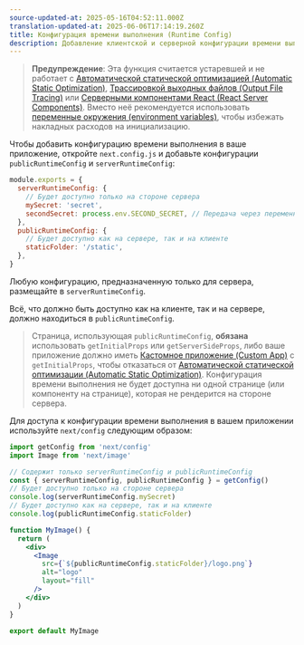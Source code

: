 ```yaml
---
source-updated-at: 2025-05-16T04:52:11.000Z
translation-updated-at: 2025-06-06T17:14:19.260Z
title: Конфигурация времени выполнения (Runtime Config)
description: Добавление клиентской и серверной конфигурации времени выполнения в ваше Next.js приложение.
---
```


> **Предупреждение**: Эта функция считается устаревшей и не работает с [Автоматической статической оптимизацией (Automatic Static Optimization)](/docs/pages/building-your-application/rendering/automatic-static-optimization), [Трассировкой выходных файлов (Output File Tracing)](/docs/pages/api-reference/next-config-js/output#automatically-copying-traced-files) или [Серверными компонентами React (React Server Components)](/docs/app/building-your-application/rendering/server-components). Вместо неё рекомендуется использовать [переменные окружения (environment variables)](/docs/pages/building-your-application/configuring/environment-variables), чтобы избежать накладных расходов на инициализацию.

Чтобы добавить конфигурацию времени выполнения в ваше приложение, откройте `next.config.js` и добавьте конфигурации `publicRuntimeConfig` и `serverRuntimeConfig`:

```js filename="next.config.js"
module.exports = {
  serverRuntimeConfig: {
    // Будет доступно только на стороне сервера
    mySecret: 'secret',
    secondSecret: process.env.SECOND_SECRET, // Передача через переменные окружения
  },
  publicRuntimeConfig: {
    // Будет доступно как на сервере, так и на клиенте
    staticFolder: '/static',
  },
}
```

Любую конфигурацию, предназначенную только для сервера, размещайте в `serverRuntimeConfig`.

Всё, что должно быть доступно как на клиенте, так и на сервере, должно находиться в `publicRuntimeConfig`.

> Страница, использующая `publicRuntimeConfig`, **обязана** использовать `getInitialProps` или `getServerSideProps`, либо ваше приложение должно иметь [Кастомное приложение (Custom App)](/docs/pages/building-your-application/routing/custom-app) с `getInitialProps`, чтобы отказаться от [Автоматической статической оптимизации (Automatic Static Optimization)](/docs/pages/building-your-application/rendering/automatic-static-optimization). Конфигурация времени выполнения не будет доступна ни одной странице (или компоненту на странице), которая не рендерится на стороне сервера.

Для доступа к конфигурации времени выполнения в вашем приложении используйте `next/config` следующим образом:

```jsx
import getConfig from 'next/config'
import Image from 'next/image'

// Содержит только serverRuntimeConfig и publicRuntimeConfig
const { serverRuntimeConfig, publicRuntimeConfig } = getConfig()
// Будет доступно только на стороне сервера
console.log(serverRuntimeConfig.mySecret)
// Будет доступно как на сервере, так и на клиенте
console.log(publicRuntimeConfig.staticFolder)

function MyImage() {
  return (
    <div>
      <Image
        src={`${publicRuntimeConfig.staticFolder}/logo.png`}
        alt="logo"
        layout="fill"
      />
    </div>
  )
}

export default MyImage
```